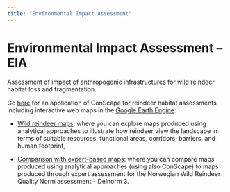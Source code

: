 ```yaml
---
title: "Environmental Impact Assessment"
---
```



# Environmental Impact Assessment -- EIA

::: {.callout-note}
Assessment of impact of anthropogenic infrastructures for wild reindeer habitat loss and fragmentation.
:::

Go [here](https://sites.google.com/view/reindeermapsnorway/) for an application of ConScape for reindeer habitat assessments, including interactive web maps in the [Google Earth Engine](https://earthengine.google.com/): 

- [Wild reindeer maps](https://bramvanmoorter.users.earthengine.app/view/renewablereindeergis): where you can explore maps produced using analytical approaches to illustrate how reindeer view the landscape in terms of suitable resources, functional areas, corridors, barriers, and human footprint,

- [Comparison with expert-based maps](https://bramvanmoorter.users.earthengine.app/view/qualitynorm): where you can compare maps produced using analytical approaches (using also ConScape) to maps produced through expert assessment for the Norwegian Wild Reindeer Quality Norm assessment - Delnorm 3.
